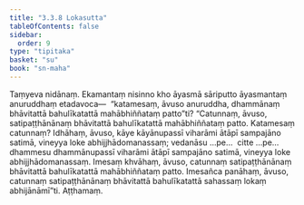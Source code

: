 ```yaml
---
title: "3.3.8 Lokasutta"
tableOfContents: false
sidebar:
  order: 9
type: "tipitaka"
basket: "su"
book: "sn-maha"
---
```



<DynamicBreadcrumb />

<Division number="394" book="sn-maha">

<Paragraph number="887" book="sn-maha">
Taṃyeva nidānaṃ. Ekamantaṃ nisinno kho āyasmā sāriputto āyasmantaṃ anuruddhaṃ etadavoca—  “katamesaṃ, āvuso anuruddha, dhammānaṃ bhāvitattā bahulīkatattā mahābhiññataṃ patto”ti? “Catunnaṃ, āvuso, satipaṭṭhānānaṃ bhāvitattā bahulīkatattā mahābhiññataṃ patto.
</Paragraph>

<Paragraph number="888" book="sn-maha">
Katamesaṃ catunnaṃ? Idhāhaṃ, āvuso, kāye kāyānupassī viharāmi ātāpī sampajāno satimā, vineyya loke abhijjhādomanassaṃ; vedanāsu …pe…  citte …pe…  dhammesu dhammānupassī viharāmi ātāpī sampajāno satimā, vineyya loke abhijjhādomanassaṃ. Imesaṃ khvāhaṃ, āvuso, catunnaṃ satipaṭṭhānānaṃ bhāvitattā bahulīkatattā mahābhiññataṃ patto. Imesañca panāhaṃ, āvuso, catunnaṃ satipaṭṭhānānaṃ bhāvitattā bahulīkatattā sahassaṃ lokaṃ abhijānāmī”ti.

</Paragraph>
</Division>

<Paragraph number="889" type="center" book="sn-maha">
Aṭṭhamaṃ.
</Paragraph>